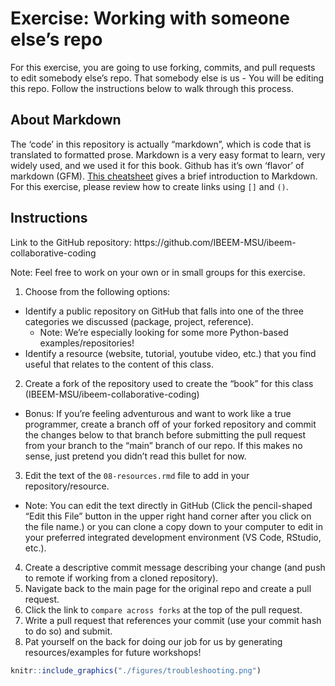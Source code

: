 # Exercise: Working with someone else's repo {#exercise}

For this exercise, you are going to use forking, commits, and pull requests to edit somebody else's repo. That somebody else is us - You will be editing this repo. Follow the instructions below to walk through this process.  

## About Markdown

The 'code' in this repository is actually "markdown", which is code that is translated to formatted prose. Markdown is a very easy format to learn, very widely used, and we used it for this book. Github has it's own 'flavor' of markdown (GFM). [This cheatsheet](https://github.com/adam-p/markdown-here/wiki/Markdown-Cheatsheet) gives a brief introduction to Markdown. For this exercise, please review how to create links using `[]` and `()`.    

## Instructions

Link to the GitHub repository: https://github.com/IBEEM-MSU/ibeem-collaborative-coding

Note: Feel free to work on your own or in small groups for this exercise. 

1. Choose from the following options: 
  * Identify a public repository on GitHub that falls into one of the three categories we discussed (package, project, reference).
    * Note: We're especially looking for some more Python-based examples/repositories! 
  * Identify a resource (website, tutorial, youtube video, etc.) that you find useful that relates to the content of this class.
2. Create a fork of the repository used to create the "book" for this class (IBEEM-MSU/ibeem-collaborative-coding)
  * Bonus: If you're feeling adventurous and want to work like a true programmer, create a branch off of your forked repository and commit the changes below to that branch before submitting the pull request from your branch to the "main" branch of our repo. If this makes no sense, just pretend you didn't read this bullet for now.  
3. Edit the text of the `08-resources.rmd` file to add in your repository/resource. 
  * Note: You can edit the text directly in GitHub (Click the pencil-shaped "Edit this File" button in the upper right hand corner after you click on the file name.) or you can clone a copy down to your computer to edit in your preferred integrated development environment (VS Code, RStudio, etc.). 
4. Create a descriptive commit message describing your change (and push to remote if working from a cloned repository). 
5. Navigate back to the main page for the original repo and create a pull request. 
6. Click the link to `compare across forks` at the top of the pull request. 
7. Write a pull request that references your commit (use your commit hash to do so) and submit. 
8. Pat yourself on the back for doing our job for us by generating resources/examples for future workshops! 

```r

knitr::include_graphics("./figures/troubleshooting.png")
```
